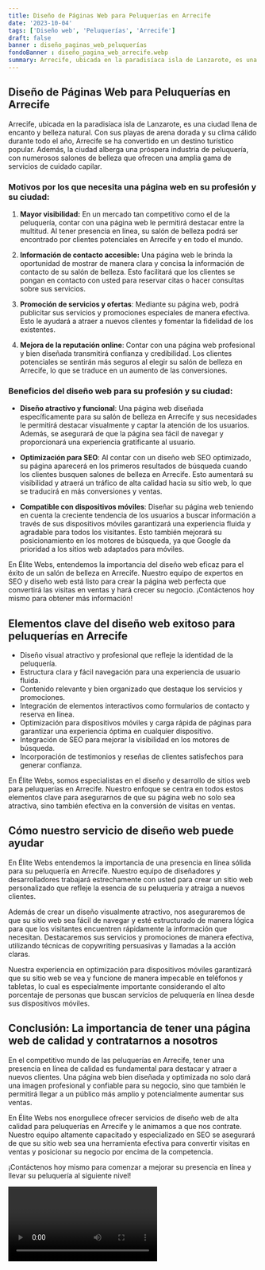 ```yaml
---
title: Diseño de Páginas Web para Peluquerías en Arrecife
date: '2023-10-04'
tags: ['Diseño web', 'Peluquerías', 'Arrecife']
draft: false
banner : diseño_paginas_web_peluquerías
fondoBanner : diseño_pagina_web_arrecife.webp
summary: Arrecife, ubicada en la paradisíaca isla de Lanzarote, es una ciudad llena de encanto y belleza natural. Con sus playas de arena dorada y su clima cálido durante todo el año, Arrecife se ha convertido en un destino turístico popular. Además, la ciudad alberga una próspera industria de peluquería, con numerosos salones de belleza que ofrecen una amplia gama de servicios de cuidado capilar.
---
```


## Diseño de Páginas Web para Peluquerías en Arrecife

Arrecife, ubicada en la paradisíaca isla de Lanzarote, es una ciudad llena de encanto y belleza natural. Con sus playas de arena dorada y su clima cálido durante todo el año, Arrecife se ha convertido en un destino turístico popular. Además, la ciudad alberga una próspera industria de peluquería, con numerosos salones de belleza que ofrecen una amplia gama de servicios de cuidado capilar.

### Motivos por los que necesita una página web en su profesión y su ciudad:

1. **Mayor visibilidad:** En un mercado tan competitivo como el de la peluquería, contar con una página web le permitirá destacar entre la multitud. Al tener presencia en línea, su salón de belleza podrá ser encontrado por clientes potenciales en Arrecife y en todo el mundo.

2. **Información de contacto accesible:** Una página web le brinda la oportunidad de mostrar de manera clara y concisa la información de contacto de su salón de belleza. Esto facilitará que los clientes se pongan en contacto con usted para reservar citas o hacer consultas sobre sus servicios.

3. **Promoción de servicios y ofertas**: Mediante su página web, podrá publicitar sus servicios y promociones especiales de manera efectiva. Esto le ayudará a atraer a nuevos clientes y fomentar la fidelidad de los existentes.

4. **Mejora de la reputación online**: Contar con una página web profesional y bien diseñada transmitirá confianza y credibilidad. Los clientes potenciales se sentirán más seguros al elegir su salón de belleza en Arrecife, lo que se traduce en un aumento de las conversiones.

### Beneficios del diseño web para su profesión y su ciudad:

- **Diseño atractivo y funcional**: Una página web diseñada específicamente para su salón de belleza en Arrecife y sus necesidades le permitirá destacar visualmente y captar la atención de los usuarios. Además, se asegurará de que la página sea fácil de navegar y proporcionará una experiencia gratificante al usuario.

- **Optimización para SEO**: Al contar con un diseño web SEO optimizado, su página aparecerá en los primeros resultados de búsqueda cuando los clientes busquen salones de belleza en Arrecife. Esto aumentará su visibilidad y atraerá un tráfico de alta calidad hacia su sitio web, lo que se traducirá en más conversiones y ventas.

- **Compatible con dispositivos móviles**: Diseñar su página web teniendo en cuenta la creciente tendencia de los usuarios a buscar información a través de sus dispositivos móviles garantizará una experiencia fluida y agradable para todos los visitantes. Esto también mejorará su posicionamiento en los motores de búsqueda, ya que Google da prioridad a los sitios web adaptados para móviles.

En Élite Webs, entendemos la importancia del diseño web eficaz para el éxito de un salón de belleza en Arrecife. Nuestro equipo de expertos en SEO y diseño web está listo para crear la página web perfecta que convertirá las visitas en ventas y hará crecer su negocio. ¡Contáctenos hoy mismo para obtener más información!

<GifSeo />

<Cta />

## Elementos clave del diseño web exitoso para peluquerías en Arrecife

- Diseño visual atractivo y profesional que refleje la identidad de la peluquería.
- Estructura clara y fácil navegación para una experiencia de usuario fluida.
- Contenido relevante y bien organizado que destaque los servicios y promociones.
- Integración de elementos interactivos como formularios de contacto y reserva en línea.
- Optimización para dispositivos móviles y carga rápida de páginas para garantizar una experiencia óptima en cualquier dispositivo.
- Integración de SEO para mejorar la visibilidad en los motores de búsqueda.
- Incorporación de testimonios y reseñas de clientes satisfechos para generar confianza.

En Élite Webs, somos especialistas en el diseño y desarrollo de sitios web para peluquerías en Arrecife. Nuestro enfoque se centra en todos estos elementos clave para asegurarnos de que su página web no solo sea atractiva, sino también efectiva en la conversión de visitas en ventas.

## Cómo nuestro servicio de diseño web puede ayudar

En Élite Webs entendemos la importancia de una presencia en línea sólida para su peluquería en Arrecife. Nuestro equipo de diseñadores y desarrolladores trabajará estrechamente con usted para crear un sitio web personalizado que refleje la esencia de su peluquería y atraiga a nuevos clientes.

Además de crear un diseño visualmente atractivo, nos aseguraremos de que su sitio web sea fácil de navegar y esté estructurado de manera lógica para que los visitantes encuentren rápidamente la información que necesitan. Destacaremos sus servicios y promociones de manera efectiva, utilizando técnicas de copywriting persuasivas y llamadas a la acción claras.

Nuestra experiencia en optimización para dispositivos móviles garantizará que su sitio web se vea y funcione de manera impecable en teléfonos y tabletas, lo cual es especialmente importante considerando el alto porcentaje de personas que buscan servicios de peluquería en línea desde sus dispositivos móviles.

## Conclusión: La importancia de tener una página web de calidad y contratarnos a nosotros

En el competitivo mundo de las peluquerías en Arrecife, tener una presencia en línea de calidad es fundamental para destacar y atraer a nuevos clientes. Una página web bien diseñada y optimizada no solo dará una imagen profesional y confiable para su negocio, sino que también le permitirá llegar a un público más amplio y potencialmente aumentar sus ventas.

En Élite Webs nos enorgullece ofrecer servicios de diseño web de alta calidad para peluquerías en Arrecife y le animamos a que nos contrate. Nuestro equipo altamente capacitado y especializado en SEO se asegurará de que su sitio web sea una herramienta efectiva para convertir visitas en ventas y posicionar su negocio por encima de la competencia.

¡Contáctenos hoy mismo para comenzar a mejorar su presencia en línea y llevar su peluquería al siguiente nivel!

<Video />

<CtaBot job='Peluquerías' city='Arrecife'/>

<Gmaps query='Arrecife+españa+maps' />